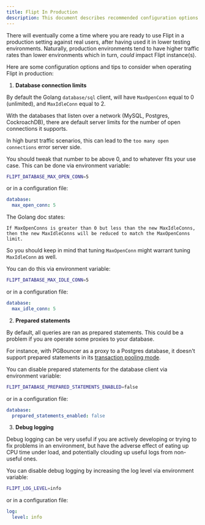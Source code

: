 ```yaml
---
title: Flipt In Production
description: This document describes recommended configuration options for operating Flipt in Production.
---
```


There will eventually come a time where you are ready to use Flipt in a production setting against real users, after having used it in lower testing environments. Naturally, production environments tend to have higher traffic rates than lower environments which in turn, _could_ impact Flipt instance(s).

Here are some configuration options and tips to consider when operating Flipt in production:

1. **Database connection limits**

By default the Golang `database/sql` client, will have `MaxOpenConn` equal to 0 (unlimited), and `MaxIdleConn` equal to 2.

With the databases that listen over a network (MySQL, Postgres, CockroachDB), there are default server limits for the number of open connections it supports.

In high burst traffic scenarios, this can lead to the `too many open connections` error server side.

You should tweak that number to be above 0, and to whatever fits your use case. This can be done via environment variable:

```bash
FLIPT_DATABASE_MAX_OPEN_CONN=5
```

or in a configuration file:

```yaml
database:
  max_open_conn: 5
```

The Golang doc states:

```
If MaxOpenConns is greater than 0 but less than the new MaxIdleConns, then the new MaxIdleConns will be reduced to match the MaxOpenConns limit.
```

So you should keep in mind that tuning `MaxOpenConn` might warrant tuning `MaxIdleConn` as well.

You can do this via environment variable:

```bash
FLIPT_DATABASE_MAX_IDLE_CONN=5
```

or in a configuration file:

```yaml
database:
  max_idle_conn: 5
```

2. **Prepared statements**

By default, all queries are ran as prepared statements. This could be a problem if you are operate some proxies to your database.

For instance, with PGBouncer as a proxy to a Postgres database, it doesn't support prepared statements in its [transaction pooling mode](https://www.pgbouncer.org/faq.html#how-to-use-prepared-statements-with-transaction-pooling).

You can disable prepared statements for the database client via environment variable:

```bash
FLIPT_DATABASE_PREPARED_STATEMENTS_ENABLED=false
```

or in a configuration file:

```yaml
database:
  prepared_statements_enabled: false
```

3. **Debug logging**

Debug logging can be very useful if you are actively developing or trying to fix problems in an environment, but have the adverse effect of eating up CPU time under load, and potentially clouding up useful logs from non-useful ones.

You can disable debug logging by increasing the log level via environment variable:

```bash
FLIPT_LOG_LEVEL=info
```

or in a configuration file:

```yaml
log:
  level: info
```
